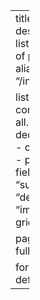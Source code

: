 ---
title: Overview
description: A list of listings of posts.
aliases: 
  - "/index.html"
  
listing:
  contents:
    - all.qmd
    - dedicated.qmd
    - casual.qmd
    - preview.qmd
  fields: ["title", "subtitle", "description", "image"]
  type: grid
  sort: false

page-layout: full

format:
    html: default
---